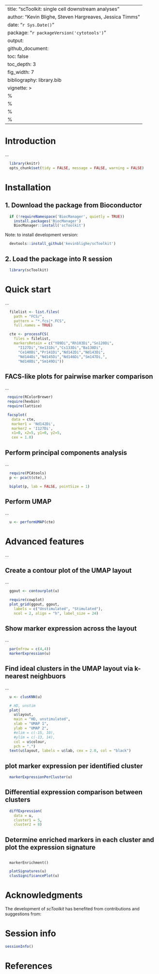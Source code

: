 ﻿---
title: "scToolkit: single cell downstream analyses"
author: "Kevin Blighe, Steven Hargreaves, Jessica Timms"
date: "`r Sys.Date()`"
package: "`r packageVersion('cytotools')`"
output:
  github_document:
    toc: false
    toc_depth: 3
fig_width: 7
bibliography: library.bib
vignette: >
    %\VignetteIndexEntry{scToolkit: single cell downstream analyses}
    %\VignetteEngine{knitr::rmarkdown}
    %\VignetteEncoding{UTF-8}
    %\usepackage[utf8]{inputenc}
---

# Introduction

...

```{r, echo=FALSE}

  library(knitr)
  opts_chunk$set(tidy = FALSE, message = FALSE, warning = FALSE)

```

# Installation

## 1. Download the package from Bioconductor

```{r getPackage, eval=FALSE}

  if (!requireNamespace('BiocManager', quietly = TRUE))
    install.packages('BiocManager')
    BiocManager::install('scToolkit')

```

Note: to install development version:

```{r getPackageDevel, eval=FALSE}

  devtools::install_github('kevinblighe/scToolkit')

```

## 2. Load the package into R session

```{r Load, message=FALSE}

  library(scToolkit)

```


# Quick start

...

```{r}

  filelist <- list.files(
    path = "FCS/",
    pattern = "*.fcs|*.FCS",
    full.names = TRUE)

  cte <- processFCS(
    files = filelist,
    markersRetain = c("Y89Di","Rh103Di","Sn120Di",
      "I127Di","Xe131Di","Cs133Di","Ba138Di",
      "Ce140Di","Pr141Di","Nd142Di","Nd143Di",
      "Nd144Di","Nd145Di","Nd146Di","Sm147Di,",
      "Nd148Di","Sm149Di"))

```

## FACS-like plots for pairwise marker comparison 

...

```{r ex1, fig.height = 8.5, fig.width = 7, fig.cap = "..."}

 require(RColorBrewer)
 require(hexbin)
 require(lattice)

 facsplot(
   data = cte,
   marker1 = 'Nd142Di',
   marker2 = 'I127Di',
   x1=0, x2=5, y1=0, y2=5,
   cex = 1.0)

```

## Perform principal components analysis

...

```{r ex2, fig.height = 8.5, fig.width = 7, fig.cap = "..."}

  require(PCAtools)
  p <- pca(t(cte),)

  biplot(p, lab = FALSE, pointSize = 1)

```

## Perform UMAP

...

```{r}

  u <- performUMAP(cte)

```

# Advanced features

...

## Create a contour plot of the UMAP layout

...

```{r ex3, fig.height = 8.5, fig.width = 14, fig.cap = "..."}

  ggout <- contourplot(u)

  require(cowplot)
  plot_grid(ggout, ggout,
    labels = c("Unstimulated", "Stimulated"),
    ncol = 2, align = "h", label_size = 24)

```

## Show marker expression across the layout

...


```{r ex4, fig.height = 16, fig.width = 16, fig.cap = "..."}

  par(mfrow = c(4,4))
  markerExpression(u)

```

## Find ideal clusters in the UMAP layout via k-nearest neighbuors

...  

```{r ex5, fig.height = 8.5, fig.width = 7, fig.cap = "..."}

  u <- clusKNN(u)

  # HD, unstim
  plot(
    u$layout,
    main = "HD, unstimulated",
    xlab = "UMAP 1",
    ylab = "UMAP 2",
    #xlim = c(-15, 10),
    #ylim = c(-13, 14),
    col = u$colour,
    pch = ".")
  text(u$layout, labels = u$lab, cex = 2.0, col = "black")


```

## plot marker expression per identified cluster

```{r ex6, fig.height = 12, fig.width = 16, fig.cap = ""}

  markerExpressionPerCluster(u)

```

## Differential expression comparison between clusters

```{r}

  diffExpression(
    data = u,
    cluster1 = 5,
    cluster2 = 8)

```

## Determine enriched markers in each cluster and plot the expression signature

```

  markerEnrichment()

```

```{r ex7, fig.height = 12, fig.width = 16, fig.cap = ""}

  plotSignatures(u)
  clusSignificancePlot(u)

```

# Acknowledgments

The development of *scToolkit* has benefited from contributions
and suggestions from:

# Session info

```{r}

sessionInfo()

```

# References